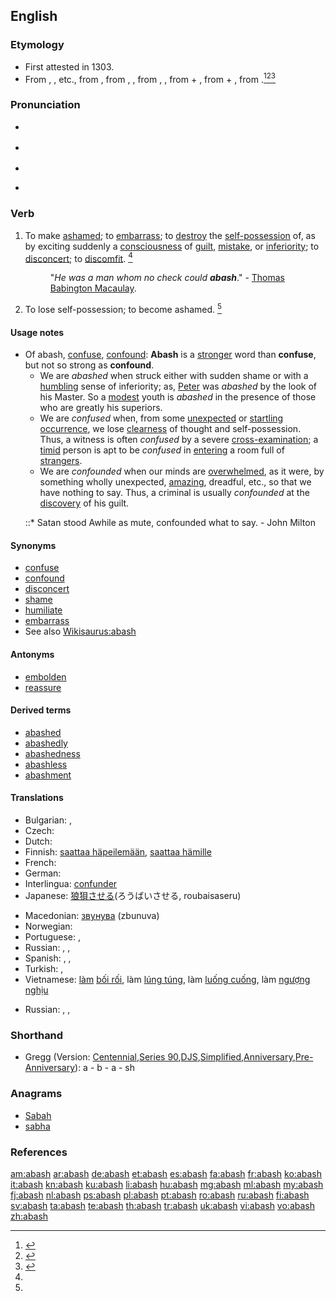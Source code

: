 ==English==

===Etymology===
* First attested in 1303.
* From {{etyl|enm}} {{term|abaisen}}, {{term|abaishen}}, {{term|abashen||to gape with surprise|lang=enm}} etc., from {{etyl|xno}} {{term|abaiss|abaïss|lang=xno}}, from {{etyl|frm}} {{term|abair|lang=frm}}, {{term|abaisser|abaïsser|to astonish, alter|lang=frm}}, from {{etyl|fro}} {{term|esbaïr|lang=fro}}, {{term|ébahir}}, from {{term|es||utterly|lang=}} + {{term|bair||to [[astonish]]}}, from {{etyl|la}} {{term|ex-||out of|lang=la}} + {{term|baer||to gape|lang=la}}, from {{term|batāre||to yawn, gape|lang=la}}.<ref name=SOED>{{reference-book | last =| first = | authorlink =  | coauthors =  | editor =Brown, Lesley  | others =  | title = The Shorter Oxford English Dictionary | origdate =  | origyear = 1933| origmonth =  | url =  | format =  | accessdate =  | accessyear =  | accessmonth =  | edition = 5th | date =  | year =2003| month =  | publisher =Oxford University Press  | location =Oxford, UK | language =  | id =  | doi = | isbn =978-0-19-860575-7 | lccn = | ol = | pages =2| chapter =  | chapterurl =  | quote =}}</ref><ref name=WI3>{{reference-book | last =| first = | authorlink =  | coauthors =  | editor =Gove, Philip Babcock    | others =  | title = Webster's Third International Dictionary of the English Language Unabridged | origdate =  | origyear = 1909 | origmonth =  | url =  | format =  | accessdate =  | accessyear =  | accessmonth =  | edition =  | date =  | year =1976  | month =  | publisher =G. & C. Merriam Co.  | location = Springfield, MA | language =  | id =  | doi = | isbn =0-87779-101-5 | lccn = | ol = | pages =2| chapter =  | chapterurl =  | quote =}}</ref><ref name=OXF>{{reference-book | last =| first = | authorlink =  | coauthors =  | editor =Lindberg, Christine A.    | others =  | title = The Oxford College Dictionary | origdate =  | origyear = 2002| origmonth =  | url =  | format =  | accessdate =  | accessyear =  | accessmonth =  | edition = 2nd | date =  | year =2007| month =  | publisher =Spark Publishing.  | location =New York, NY | language =  | id =  | doi = | isbn =978-1-4114-0500-4 | lccn = | ol = | pages =2| chapter =  | chapterurl =  | quote =}}</ref>

===Pronunciation===
* {{a|RP}} {{IPA|/əˈbæʃ/}}
* {{a|GenAm}} {{IPA|/əˈbæʃ/}}
* {{audio|en-us-abash.ogg|Audio (US)}}

* {{rhymes|æʃ}}

===Verb===
{{en-verb|abash|es}}

# {{transitive}} To make [[ashamed]]; to [[embarrass]]; to [[destroy]] the [[self-possession]] of, as by exciting suddenly a [[consciousness]] of [[guilt]], [[mistake]], or [[inferiority]]; to [[disconcert]]; to [[discomfit]]. {{defdate|First attested from around (1150 to 1350).}}<ref name=SOED/>
#: "''He was a man whom no check could '''abash'''''." - [[w:Thomas Babington Macaulay|Thomas Babington Macaulay]].
# {{intransitive|obsolete}} To lose self-possession; to become ashamed. {{defdate|Attested from around (1350 to 1470) until the late 16<sup>th</sup> century.}}<ref name=SOED/>

====Usage notes====
* Of abash, [[confuse]], [[confound]]: '''Abash''' is a [[stronger]] word than '''confuse''', but not so strong as '''confound'''.
** We are ''abashed'' when struck either with sudden shame or with a [[humbling]] sense of inferiority; as, [[Peter]] was ''abashed'' by the look of his Master. So a [[modest]] youth is ''abashed'' in the presence of those who are greatly his superiors.
** We are ''confused'' when, from some [[unexpected]] or [[startling]] [[occurrence]], we lose [[clearness]] of thought and self-possession. Thus, a witness is often ''confused'' by a severe [[cross-]]examination; a [[timid]] person is apt to be ''confused'' in [[entering]] a room full of [[strangers]].
** We are ''confounded'' when our minds are [[overwhelmed]], as it were, by something wholly unexpected, [[amazing]], dreadful, etc., so that we have nothing to say. Thus, a criminal is usually ''confounded'' at the [[discovery]] of his guilt.
*::* Satan stood Awhile as mute, confounded what to say. - John Milton

====Synonyms====
{{checksyns}}
* [[confuse]]
* [[confound]]
* [[disconcert]]
* [[shame]]
* [[humiliate]]
* [[embarrass]]
* See also [[Wikisaurus:abash]]

====Antonyms====
* [[embolden]]
* [[reassure]]

====Derived terms====
* [[abashed]]
* [[abashedly]]
* [[abashedness]]
* [[abashless]]
* [[abashment]]

====Translations====
{{trans-top|to make ashamed, to embarrass}}
* Bulgarian: {{t+|bg|засрамвам}}, {{t+|bg|смущавам}}
* Czech: {{t-|cs|zahanbit}}
* Dutch: {{t+|nl|beschamen}}
* Finnish: [[saattaa häpeilemään]], [[saattaa hämille]]
* French: {{t+|fr|confondre}}
* German: {{t+|de|beschämen}}
* Interlingua: [[confunder]]
* Japanese: [[狼狽]]させる(ろうばいさせる, roubaisaseru)
{{trans-mid}}
* Macedonian: [[звунува]] (zbunuva)
* Norwegian: {{t-|no|gjøre skamfull}}
* Portuguese: {{t+|pt|envergonhar}}, {{t+|pt|confundir}}
* Russian: {{t+|ru|смущать|tr=smuščát’}} {{impf}}, {{t+|ru|конфузить|tr=konfúžit’|sc=Cyrl}} {{impf}}, {{t-|ru|приводить в замешательство|tr=privodít’ v zamešátel’stvo|sc=Cyrl}} {{impf}}
* Spanish: {{t+|es|confundir}}, {{t+|es|avergonzar}}, {{t+|es|abochornar}}
* Turkish: {{t+|tr|utandırmak}}, {{t+|tr|mahcup etmek}}
* Vietnamese: [[làm]] [[bối rối]], làm [[lúng túng]], làm [[luống cuống]], làm [[ngượng nghịu]]
{{trans-bottom}}

{{trans-top|obsolete: to lose self-possession; to become ashamed}}
* Russian: {{t+|ru|смутиться|tr=smutít’sja|sc=Cyrl}} {{pf.}}, {{t+|ru|сконфузиться|tr=skonfúžit’sja|sc=Cyrl}} {{pf.}}, {{t-|ru|прийти в замешательство|tr=prijtí v zamešátel’stvo|sc=Cyrl}} {{pf.}}
{{trans-mid}}
{{trans-bottom}}

===Shorthand===

* Gregg (Version: [http://en.wikipedia.org/wiki/Gregg_Shorthand#Centennial_Gregg_Shorthand Centennial],[http://en.wikipedia.org/wiki/Gregg_Shorthand#Series_90_Gregg_Shorthand Series 90],[http://en.wikipedia.org/wiki/Gregg_Shorthand#Diamond_Jubilee_Gregg_Shorthand  DJS],[http://en.wikipedia.org/wiki/Gregg_Shorthand#Simplified_Gregg_Shorthand Simplified],[http://en.wikipedia.org/wiki/Gregg_Shorthand#Anniversary_Gregg_Shorthand Anniversary],[http://en.wikipedia.org/wiki/Gregg_Shorthand#Pre-Anniversary_Gregg_Shorthand Pre-Anniversary]): a - b - a - sh

===Anagrams===
* [[Sabah#English|Sabah]]
* [[sabha#English|sabha]]

===References===
<references/>

[[am:abash]]
[[ar:abash]]
[[de:abash]]
[[et:abash]]
[[es:abash]]
[[fa:abash]]
[[fr:abash]]
[[ko:abash]]
[[it:abash]]
[[kn:abash]]
[[ku:abash]]
[[li:abash]]
[[hu:abash]]
[[mg:abash]]
[[ml:abash]]
[[my:abash]]
[[fj:abash]]
[[nl:abash]]
[[ps:abash]]
[[pl:abash]]
[[pt:abash]]
[[ro:abash]]
[[ru:abash]]
[[fi:abash]]
[[sv:abash]]
[[ta:abash]]
[[te:abash]]
[[th:abash]]
[[tr:abash]]
[[uk:abash]]
[[vi:abash]]
[[vo:abash]]
[[zh:abash]]